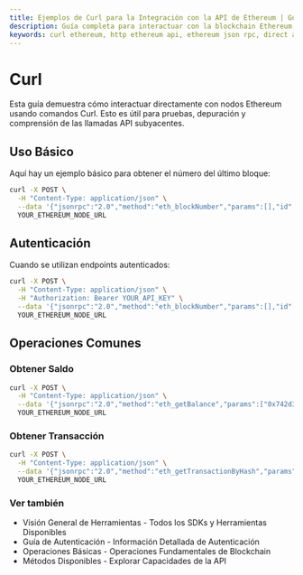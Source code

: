 ```yaml
---
title: Ejemplos de Curl para la Integración con la API de Ethereum | Guía de Interacciones HTTP Directas
description: Guía completa para interactuar con la blockchain Ethereum usando comandos Curl y peticiones HTTP, incluyendo autenticación, formato de solicitudes y operaciones comunes de API
keywords: curl ethereum, http ethereum api, ethereum json rpc, direct api calls, ethereum curl examples, ethereum http requests, json-rpc ethereum, curl blockchain commands, ethereum api testing, ethereum node requests, ethereum http interface
---
```


# Curl

Esta guía demuestra cómo interactuar directamente con nodos Ethereum usando comandos Curl. Esto es útil para pruebas, depuración y comprensión de las llamadas API subyacentes.

<PayAttention category="Curl/Http" />

## Uso Básico

Aquí hay un ejemplo básico para obtener el número del último bloque:

```bash
curl -X POST \
  -H "Content-Type: application/json" \
  --data '{"jsonrpc":"2.0","method":"eth_blockNumber","params":[],"id":1}' \
  YOUR_ETHEREUM_NODE_URL
```

## Autenticación

Cuando se utilizan endpoints autenticados:

```bash
curl -X POST \
  -H "Content-Type: application/json" \
  -H "Authorization: Bearer YOUR_API_KEY" \
  --data '{"jsonrpc":"2.0","method":"eth_blockNumber","params":[],"id":1}' \
  YOUR_ETHEREUM_NODE_URL
```

## Operaciones Comunes

### Obtener Saldo

```bash
curl -X POST \
  -H "Content-Type: application/json" \
  --data '{"jsonrpc":"2.0","method":"eth_getBalance","params":["0x742d35Cc6634C0532925a3b844Bc454e4438f44e","latest"],"id":1}' \
  YOUR_ETHEREUM_NODE_URL
```

### Obtener Transacción

```bash
curl -X POST \
  -H "Content-Type: application/json" \
  --data '{"jsonrpc":"2.0","method":"eth_getTransactionByHash","params":["0x88df016429689c079f3b2f6ad39fa052532c56795b733da78a91ebe6a713944b"],"id":1}' \
  YOUR_ETHEREUM_NODE_URL
```

### Ver también

- <Link to="/docs/ethereum/tools/overview" title="Complete overview of available Ethereum development tools and SDKs">Visión General de Herramientas</Link> - Todos los SDKs y Herramientas Disponibles
- <Link to="/docs/ethereum/authentication" title="Guide to authenticating with Ethereum nodes and API services">Guía de Autenticación</Link> - Información Detallada de Autenticación
- <Link to="/docs/ethereum/basic-operations" title="Learn fundamental Ethereum blockchain operations for developers">Operaciones Básicas</Link> - Operaciones Fundamentales de Blockchain
- <Link to="/docs/ethereum/all-methods" title="Complete reference of all available Ethereum API methods">Métodos Disponibles</Link> - Explorar Capacidades de la API
